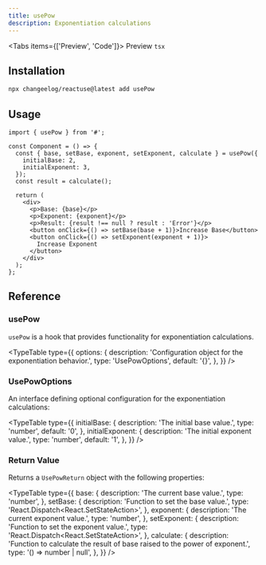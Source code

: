 ```yaml
---
title: usePow
description: Exponentiation calculations
---
```


<Tabs items={['Preview', 'Code']}>
  <Tab value="Preview">Preview</Tab>
  <Tab value="Code">```tsx ```</Tab>
</Tabs>

## Installation

```bash
npx changeelog/reactuse@latest add usePow
```

## Usage

```tsx
import { usePow } from '#';

const Component = () => {
  const { base, setBase, exponent, setExponent, calculate } = usePow({
    initialBase: 2,
    initialExponent: 3,
  });
  const result = calculate();

  return (
    <div>
      <p>Base: {base}</p>
      <p>Exponent: {exponent}</p>
      <p>Result: {result !== null ? result : 'Error'}</p>
      <button onClick={() => setBase(base + 1)}>Increase Base</button>
      <button onClick={() => setExponent(exponent + 1)}>
        Increase Exponent
      </button>
    </div>
  );
};
```

## Reference

### usePow

`usePow` is a hook that provides functionality for exponentiation calculations.

<TypeTable
  type={{
    options: {
      description: 'Configuration object for the exponentiation behavior.',
      type: 'UsePowOptions',
      default: '{}',
    },
  }}
/>

### UsePowOptions

An interface defining optional configuration for the exponentiation calculations:

<TypeTable
  type={{
    initialBase: {
      description: 'The initial base value.',
      type: 'number',
      default: '0',
    },
    initialExponent: {
      description: 'The initial exponent value.',
      type: 'number',
      default: '1',
    },
  }}
/>

### Return Value

Returns a `UsePowReturn` object with the following properties:

<TypeTable
  type={{
    base: {
      description: 'The current base value.',
      type: 'number',
    },
    setBase: {
      description: 'Function to set the base value.',
      type: 'React.Dispatch<React.SetStateAction>',
    },
    exponent: {
      description: 'The current exponent value.',
      type: 'number',
    },
    setExponent: {
      description: 'Function to set the exponent value.',
      type: 'React.Dispatch<React.SetStateAction>',
    },
    calculate: {
      description:
        'Function to calculate the result of base raised to the power of exponent.',
      type: '() => number | null',
    },
  }}
/>

